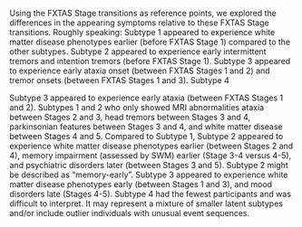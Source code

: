 Using the FXTAS Stage transitions as reference points,
we explored the differences in the appearing symptoms
relative to these FXTAS Stage transitions.
Roughly speaking:
Subtype 1 appeared to experience
white matter disease phenotypes earlier 
(before FXTAS Stage 1)
compared to the other subtypes.
Subtype 2 appeared to experience 
early intermittent tremors and intention tremors 
(before FXTAS Stage 1).
Subtype 3 appeared to experience
early ataxia onset
(between FXTAS Stages 1 and 2)
and tremor onsets
(between FXTAS Stages 1 and 3).
Subtype 4

Subtype 3 appeared to experience early ataxia 
(between FXTAS Stages 1 and 2).
Subtypes 1 and 2 
who only showed MRI abnormalities 
ataxia between Stages 2 and 3,
head tremors between Stages 3 and 4,
parkinsonian features between Stages 3 and 4,
and white matter disease between Stages 4 and 5.
Compared to Subtype 1, Subtype 2 appeared to experience
white matter disease phenotypes earlier (between Stages 2 and 4),
memory impairment (assessed by SWM) earlier (Stage 3-4 versus 4-5),
and psychiatric disorders later (between Stages 3 and 5).
Subtype 2 might be described as "memory-early".
Subtype 3 appeared to experience
white matter disease phenotypes early (between Stages 1 and 3),
and mood disorders late (Stages 4-5).
Subtype 4 had the fewest participants and was difficult to interpret.
It may represent a mixture of smaller latent subtypes and/or
include outlier individuals with unusual event sequences.

